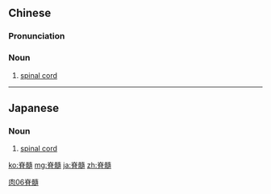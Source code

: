 ==Chinese==
{{zh-forms}}

===Pronunciation===
{{zh-pron
|m=jǐsuǐ,jísuǐ,2nb=common variant
|cat=n
}}

===Noun===
{{zh-noun}}

# [[spinal cord]]

[[Category:zh:Anatomy|肉06脊髓]]

----

==Japanese==
{{ja-kanjitab|脊|髓}}

===Noun===
{{ja-noun|せきずい|shin=脊髄}}

# [[spinal cord]]

[[ko:脊髓]]
[[mg:脊髓]]
[[ja:脊髓]]
[[zh:脊髓]]